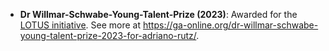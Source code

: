 * **Dr Willmar-Schwabe-Young-Talent-Prize (2023)**: Awarded for the [LOTUS initiative](https://doi.org/10.7554/eLife.70780). See more at <https://ga-online.org/dr-willmar-schwabe-young-talent-prize-2023-for-adriano-rutz/>.
